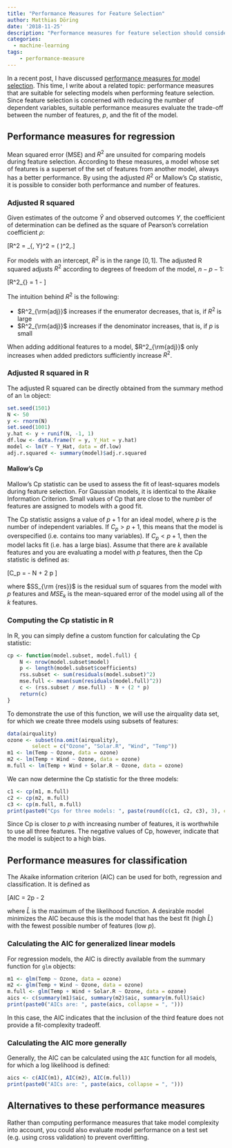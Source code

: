 ```yaml
---
title: "Performance Measures for Feature Selection"
author: Matthias Döring
date: '2018-11-25'
description: "Performance measures for feature selection should consider the complexity of the model in addition to the fit of the model. Popular feature selection criteria are the adjusted R squared, the Cp statistic, and the AIC."
categories:
  - machine-learning
tags:
    - performance-measure
---
```

In a recent post, I have discussed [performance measures for model selection](/post/machine-learning/performance-measures-model-selection/). This time, I write about a related topic: performance measures that are suitable for selecting models when performing feature selection. Since feature selection is concerned with reducing the number of dependent variables, suitable performance measures evaluate the trade-off between the number of features, $p$, and the fit of the model. 

## Performance measures for regression

Mean squared error (MSE) and $R^2$ are unsuited for comparing models during feature selection. According to these measures, a model whose set of features is a superset of the set of features from another model, always has a better performance. By using the adjusted $R^2$ or Mallow's Cp statistic, it is possible to consider both performance and number of features.

### Adjusted R squared

Given estimates of the outcome $\hat{Y}$ and observed outcomes $Y$, the coefficient of determination can be defined as the square of Pearson's correlation coefficient $\rho$:

\[R^2  = \rho_{\hat{Y}, Y}^2 = \left(\frac{\text{Cov}(\hat{Y}, Y)}{\sigma_{\hat{Y}} \sigma_Y} \right)^2\,.\]

For models with an intercept, $R^2$ is in the range $[0,1]$. The adjusted R squared adjusts $R^2$ according to degrees of freedom of the model, $n - p -1$:

\[R^2_{\rm{adj}} = 1 - \frac{(1 - R^2) (n-1)}{n - p -1} \]

The intuition behind $R^2$ is the following:

* $R^2_{\rm{adj}}$ increases if the enumerator decreases, that is, if $R^2$ is large 
* $R^2_{\rm{adj}}$ increases if the denominator increases, that is, if $p$ is small

When adding additional features to a model, $R^2_{\rm{adj}}$ only increases when added predictors sufficiently increase $R^2$.

### Adjusted R squared in R

The adjusted R squared can be directly obtained from the summary method of an ```lm``` object:

```r
set.seed(1501)
N <- 50
y <- rnorm(N)
set.seed(1001)
y.hat <- y + runif(N, -1, 1)
df.low <- data.frame(Y = y, Y_Hat = y.hat)
model <- lm(Y ~ Y_Hat, data = df.low)
adj.r.squared <- summary(model)$adj.r.squared
```

#### Mallow's Cp

Mallow's Cp statistic can be used to assess the fit of least-squares models during feature selection. For Gaussian models, it is identical to the Akaike Information Criterion. Small values of Cp that are close to the number of features are assigned to models with a good fit. 

The Cp statistic assigns a value of $p+1$ for an ideal model, where $p$ is the number of independent variables. If  $C_p > p+1$, this means that the model is overspecified (i.e. contains too many variables). If $C_p < p +1$, then the model lacks fit (i.e. has a large bias). Assume that there are $k$ available features and you are evaluating a model with $p$ features, then the Cp statistic is defined as:

\[C_p = \frac{SS_{\rm {res}}}{MSE_k} - N + 2 p \]

where $SS_{\rm {res}}$ is the residual sum of squares from the model with $p$ features and $MSE_k$ is the mean-squared error of the model using all of the $k$ features.

### Computing the Cp statistic in R

In R, you can simply define a custom function for calculating the Cp statistic:

```r
cp <- function(model.subset, model.full) {
    N <- nrow(model.subset$model)
    p <- length(model.subset$coefficients)
    rss.subset <- sum(residuals(model.subset)^2)
    mse.full <- mean(sum(residuals(model.full)^2))
    c <- (rss.subset / mse.full) - N + (2 * p)
    return(c)
}
```

To demonstrate the use of this function, we will use the airquality data set, for which we create three models using subsets of features:

```r
data(airquality)
ozone <- subset(na.omit(airquality), 
        select = c("Ozone", "Solar.R", "Wind", "Temp"))
m1 <- lm(Temp ~ Ozone, data = ozone)
m2 <- lm(Temp + Wind ~ Ozone, data = ozone)
m.full <- lm(Temp + Wind + Solar.R ~ Ozone, data = ozone)
```

We can now determine the Cp statistic for the three models:

```r
c1 <- cp(m1, m.full)
c2 <- cp(m2, m.full)
c3 <- cp(m.full, m.full)
print(paste0("Cps for three models: ", paste(round(c(c1, c2, c3), 3), collapse = ", ")))
```

Since Cp is closer to $p$ with increasing number of features, it is worthwhile to use all three features. The negative values of Cp, however, indicate that the model is subject to a high bias.

## Performance measures for classification

The Akaike information criterion (AIC) can be used for both, regression and classification. It is defined as

\[AIC = 2p - 2 \cdot \rm{ln}(\hat{L})\]

where $\hat{L}$ is the maximum of the likelihood function. A desirable model minimizes the AIC because this is the model that has the best fit (high $\hat{L}$) with the fewest possible number of features (low $p$). 

### Calculating the AIC for generalized linear models

For regression models, the AIC is directly available from the summary function for ```glm``` objects:

```r
m1 <- glm(Temp ~ Ozone, data = ozone)
m2 <- glm(Temp + Wind ~ Ozone, data = ozone)
m.full <- glm(Temp + Wind + Solar.R ~ Ozone, data = ozone)
aics <- c(summary(m1)$aic, summary(m2)$aic, summary(m.full)$aic)
print(paste0("AICs are: ", paste(aics, collapse = ", ")))
```

In this case, the AIC indicates that the inclusion of the third feature does not provide a fit-complexity tradeoff.

### Calculating the AIC more generally

Generally, the AIC can be calculated using the ```AIC``` function for all models, for which a log likelihood is defined:

```r
aics <- c(AIC(m1), AIC(m2), AIC(m.full))
print(paste0("AICs are: ", paste(aics, collapse = ", ")))
```

## Alternatives to these performance measures

Rather than computing performance measures that take model complexity into account, you could also evaluate model performance on a test set (e.g. using cross validation) to prevent overfitting.
